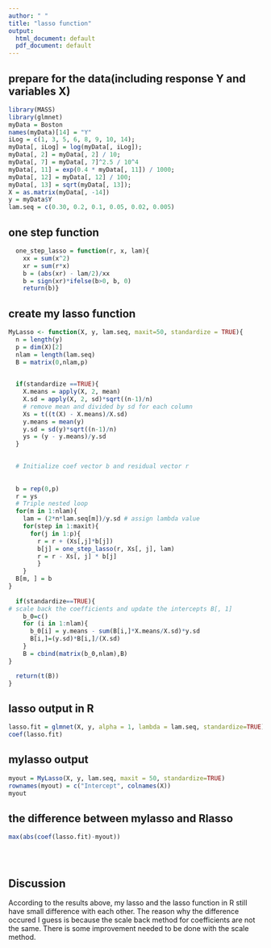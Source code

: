---
author: " "
title: "lasso function"
output:
  html_document: default
  pdf_document: default
---




## prepare for the data(including response Y and variables X)
```{r}
library(MASS)
library(glmnet)
myData = Boston
names(myData)[14] = "Y"
iLog = c(1, 3, 5, 6, 8, 9, 10, 14);
myData[, iLog] = log(myData[, iLog]);
myData[, 2] = myData[, 2] / 10;
myData[, 7] = myData[, 7]^2.5 / 10^4
myData[, 11] = exp(0.4 * myData[, 11]) / 1000;
myData[, 12] = myData[, 12] / 100;
myData[, 13] = sqrt(myData[, 13]);
X = as.matrix(myData[, -14])
y = myData$Y
lam.seq = c(0.30, 0.2, 0.1, 0.05, 0.02, 0.005) 

```

## one step function
```{r}
  one_step_lasso = function(r, x, lam){
    xx = sum(x^2)
    xr = sum(r*x)
    b = (abs(xr) - lam/2)/xx
    b = sign(xr)*ifelse(b>0, b, 0)
    return(b)}

```

## create my lasso function
```{r}
MyLasso <- function(X, y, lam.seq, maxit=50, standardize = TRUE){
  n = length(y)
  p = dim(X)[2]
  nlam = length(lam.seq)
  B = matrix(0,nlam,p)

  
  if(standardize ==TRUE){
    X.means = apply(X, 2, mean)
    X.sd = apply(X, 2, sd)*sqrt((n-1)/n)
    # remove mean and divided by sd for each column
    Xs = t((t(X) - X.means)/X.sd)
    y.means = mean(y)
    y.sd = sd(y)*sqrt((n-1)/n)
    ys = (y - y.means)/y.sd
  }
  

  # Initialize coef vector b and residual vector r
  
  
  b = rep(0,p)
  r = ys
  # Triple nested loop
  for(m in 1:nlam){
    lam = (2*n*lam.seq[m])/y.sd # assign lambda value
    for(step in 1:maxit){
      for(j in 1:p){
        r = r + (Xs[,j]*b[j])
        b[j] = one_step_lasso(r, Xs[, j], lam)
        r = r - Xs[, j] * b[j]
        }
    }
  B[m, ] = b
}
  
  if(standardize==TRUE){
# scale back the coefficients and update the intercepts B[, 1]
    b_0=c()
    for (i in 1:nlam){
      b_0[i] = y.means - sum(B[i,]*X.means/X.sd)*y.sd
      B[i,]=(y.sd)*B[i,]/(X.sd)
    }
    B = cbind(matrix(b_0,nlam),B)
}

  return(t(B))
}

```

## lasso output in R
```{r}
lasso.fit = glmnet(X, y, alpha = 1, lambda = lam.seq, standardize=TRUE)
coef(lasso.fit)

```


## mylasso output
```{r}
myout = MyLasso(X, y, lam.seq, maxit = 50, standardize=TRUE)
rownames(myout) = c("Intercept", colnames(X))
myout
```


## the difference between mylasso and Rlasso
```{r}
max(abs(coef(lasso.fit)-myout))
```

```{r}

```


```{r}

```


```{r}

```

## Discussion
According to the results above, my lasso and the lasso function in R still have small difference with each other. The reason why the difference occured I guess is because the scale back method for coefficients are not the same. There is some improvement needed to be done with the scale method. 


```{r}

```

